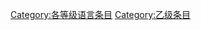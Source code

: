 {{catmore1|[[WikiProject:语言|WikiProject:语言]]}}
{{Articles by Quality|topic=语言|project=语言|format=TOC}}
{{empty category}}

[[Category:各等级语言条目|Category:各等级语言条目]]
[[Category:乙级条目|Category:乙级条目]]